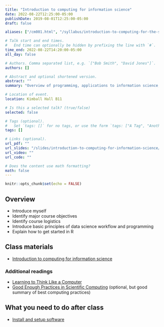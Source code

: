 ```yaml
---
title: "Introduction to computing for information science"
date: 2022-08-22T12:25:00-05:00
publishDate: 2019-08-01T12:25:00-05:00
draft: false

aliases: ["/cm001.html", "/syllabus/introduction-to-computing-for-the-social-sciences/"]

# Talk start and end times.
#   End time can optionally be hidden by prefixing the line with `#`.
time_end: 2022-08-22T14:20:00-05:00
all_day: false

# Authors. Comma separated list, e.g. `["Bob Smith", "David Jones"]`.
authors: []

# Abstract and optional shortened version.
abstract: ""
summary: "Overview of programming, applications to information science, reproducible research, and course logistics."

# Location of event.
location: Kimball Hall B11

# Is this a selected talk? (true/false)
selected: false

# Tags (optional).
#   Set `tags: []` for no tags, or use the form `tags: ["A Tag", "Another Tag"]` for one or more tags.
tags: []

# Links (optional).
url_pdf: ""
url_slides: "/slides/introduction-to-computing-for-information-science/"
url_video: ""
url_code: ""

# Does the content use math formatting?
math: false
---
```


```r
knitr::opts_chunk$set(echo = FALSE)
```

## Overview

* Introduce myself
* Identify major course objectives
* Identify course logistics
* Introduce basic principles of data science workflow and programming
* Explain how to get started in R

## Class materials

* [Introduction to computing for information science](/notes/intro-to-course/)

### Additional readings

* [Learning to Think Like a Computer](https://www.nytimes.com/2017/04/04/education/edlife/teaching-students-computer-code.html?_r=0)
* [Good Enough Practices in Scientific Computing](http://journals.plos.org/ploscompbiol/article?id=10.1371/journal.pcbi.1005510) (optional, but good summary of best computing practices)

## What you need to do after class

* [Install and setup software](/setup/)
